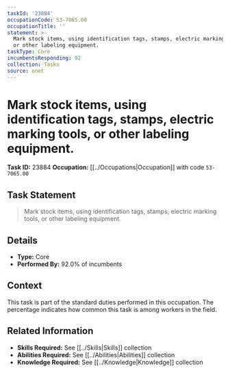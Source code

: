 ```yaml
---
taskId: '23884'
occupationCode: 53-7065.00
occupationTitle: ''
statement: >-
  Mark stock items, using identification tags, stamps, electric marking tools,
  or other labeling equipment.
taskType: Core
incumbentsResponding: 92
collection: Tasks
source: onet
---
```

# Mark stock items, using identification tags, stamps, electric marking tools, or other labeling equipment.

**Task ID:** 23884
**Occupation:** [[../Occupations|Occupation]] with code `53-7065.00`

## Task Statement

> Mark stock items, using identification tags, stamps, electric marking tools, or other labeling equipment.

## Details

- **Type:** Core
- **Performed By:** 92.0% of incumbents

## Context

This task is part of the standard duties performed in this occupation. The percentage indicates how common this task is among workers in the field.

## Related Information

- **Skills Required:** See [[../Skills|Skills]] collection
- **Abilities Required:** See [[../Abilities|Abilities]] collection
- **Knowledge Required:** See [[../Knowledge|Knowledge]] collection
